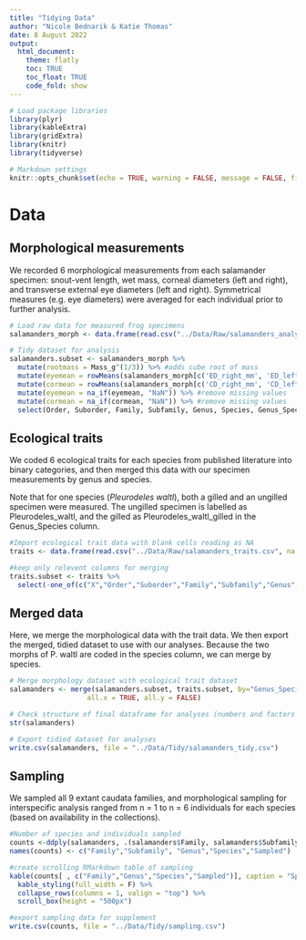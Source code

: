 ```yaml
---
title: "Tidying Data"
author: "Nicole Bednarik & Katie Thomas"
date: 8 August 2022
output:
  html_document:
    theme: flatly
    toc: TRUE
    toc_float: TRUE
    code_fold: show
---
```



```r

# Load package libraries
library(plyr)
library(kableExtra)
library(gridExtra)
library(knitr)
library(tidyverse)

# Markdown settings
knitr::opts_chunk$set(echo = TRUE, warning = FALSE, message = FALSE, fig.height = 4.5, fig.width=8)
```

# Data

## Morphological measurements

We recorded 6 morphological measurements from each salamander specimen: snout-vent length, wet mass, corneal diameters (left and right), and transverse external eye diameters (left and right). Symmetrical measures (e.g. eye diameters) were averaged for each individual prior to further analysis. 

```r

# Load raw data for measured frog specimens
salamanders_morph <- data.frame(read.csv("../Data/Raw/salamanders_analysis.csv", header=TRUE, na.strings=c("", "NA", " ","<1")))

# Tidy dataset for analysis
salamanders.subset <- salamanders_morph %>%
  mutate(rootmass = Mass_g^(1/3)) %>% #adds cube root of mass
  mutate(eyemean = rowMeans(salamanders_morph[c('ED_right_mm', 'ED_left_mm')], na.rm=TRUE)) %>% #adds mean of L/R eyes
  mutate(cormean = rowMeans(salamanders_morph[c('CD_right_mm', 'CD_left_mm')], na.rm=TRUE)) %>%  #adds mean of L/R corneas
  mutate(eyemean = na_if(eyemean, "NaN")) %>% #remove missing values
  mutate(cormean = na_if(cormean, "NaN")) %>% #remove missing values
  select(Order, Suborder, Family, Subfamily, Genus, Species, Genus_Species, SVL_mm, Mass_g, rootmass, ED_right_mm, ED_left_mm, eyemean, CD_right_mm, CD_left_mm, cormean, Gill_Presence) #keeps only columns of interest for analyses
```

## Ecological traits

We coded 6 ecological traits for each species from published literature into binary categories, and then merged this data with our specimen measurements by genus and species. 

Note that for one species (_Pleurodeles waltl_), both a gilled and an ungilled specimen were measured. The ungilled specimen is labelled as Pleurodeles_waltl, and the gilled as Pleurodeles_waltl_gilled in the Genus_Species column. 

```r

#Import ecological trait data with blank cells reading as NA
traits <- data.frame(read.csv("../Data/Raw/salamanders_traits.csv", na.strings = c("", " "))) 

#keep only relevent columns for merging
traits.subset <- traits %>%
  select(-one_of(c("X","Order","Suborder","Family","Subfamily","Genus","Species")))

```


## Merged data

Here, we merge the morphological data with the trait data. We then export the merged, tidied dataset to use with our analyses. Because the two morphs of P. waltl are coded in the species column, we can merge by species.

```r
# Merge morphology dataset with ecological trait dataset
salamanders <- merge(salamanders.subset, traits.subset, by="Genus_Species", 
                   all.x = TRUE, all.y = FALSE)

# Check structure of final dataframe for analyses (numbers and factors in proper columns)
str(salamanders)

# Export tidied dataset for analyses
write.csv(salamanders, file = "../Data/Tidy/salamanders_tidy.csv")
```

## Sampling

We sampled all 9 extant caudata families, and morphological sampling for interspecific analysis ranged from n = 1 to n = 6 individuals for each species (based on availability in the collections).

```r

#Number of species and individuals sampled 
counts <-ddply(salamanders, .(salamanders$Family, salamanders$Subfamily, salamanders$Genus, salamanders$Species), nrow)
names(counts) <- c("Family","Subfamily", "Genus","Species","Sampled")

#create scrolling RMarkdown table of sampling
kable(counts[ , c("Family","Genus","Species","Sampled")], caption = "Species and sampling effort for morphological data from museum specimens.") %>%
  kable_styling(full_width = F) %>%
  collapse_rows(columns = 1, valign = "top") %>%
  scroll_box(height = "500px")

#export sampling data for supplement
write.csv(counts, file = "../Data/Tidy/sampling.csv")

```